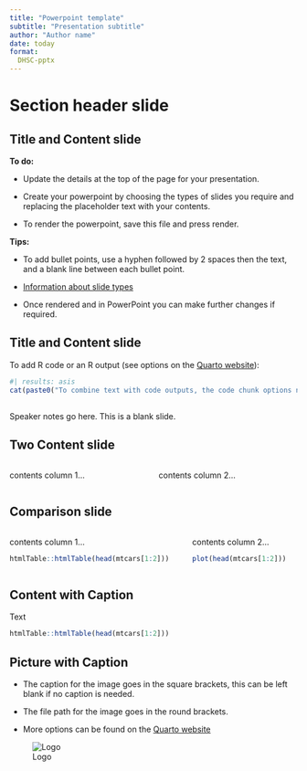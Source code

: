 ```yaml
---
title: "Powerpoint template"
subtitle: "Presentation subtitle"
author: "Author name"
date: today
format:
  DHSC-pptx
---
```


# Section header slide

## Title and Content slide

**To do:**

-   Update the details at the top of the page for your presentation.

-   Create your powerpoint by choosing the types of slides you require and replacing the placeholder text with your contents.

-   To render the powerpoint, save this file and press render.

**Tips:**

-  To add bullet points, use a hyphen followed by 2 spaces then the text, and a blank line between each bullet point.

-  [Information about slide types](https://quarto.org/docs/presentations/powerpoint.html#slide-layouts)

-  Once rendered and in PowerPoint you can make further changes if required. 

## Title and Content slide

To add R code or an R output (see options on the [Quarto website](https://quarto.org/docs/reference/cells/cells-knitr.html#overview)):

```r
#| results: asis
cat(paste0("To combine text with code outputs, the code chunk options need to be 'results: asis' and the text needs to be within the cat() function. For example, there are ", nrow(mtcars), " cars in the mtcars dataset."))
```

## 

::: notes
Speaker notes go here. This is a blank slide.
:::

## Two Content slide

::: columns
::: column
contents column 1...
:::

::: column
contents column 2...
:::
:::

## Comparison slide

::: columns
::: column
contents column 1...

```r
htmlTable::htmlTable(head(mtcars[1:2]))
```

:::

::: column
contents column 2...

```r
plot(head(mtcars[1:2]))
```
:::
:::

## Content with Caption

Text

```r
htmlTable::htmlTable(head(mtcars[1:2]))
```


## Picture with Caption

-   The caption for the image goes in the square brackets, this can be left blank if no caption is needed.

-   The file path for the image goes in the round brackets.

-   More options can be found on the [Quarto website](https://quarto.org/docs/authoring/figures.html)

![Logo](_extensions/DHSC/assets/DHSC_3268_AW.png)
